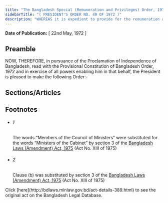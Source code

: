 ```yaml
---
title: "The Bangladesh Special (Remuneration and Privileges) Order, 1972 (President's Order)"
sidebarTitle: "( PRESIDENT'S ORDER NO. 49 OF 1972 )"
description: "WHEREAS it is expedient to provide for the remuneration and privileges of the President, Prime Minister, 1[Members of the Council of Ministers], Ministers of State and Deputy Ministers of the Government of the People’s Republic of Bangladesh and holders of certain scheduled offices;"
---
```


**Date of Publication:** [ 22nd May, 1972 ]

## Preamble

NOW, THEREFORE, in pursuance of the Proclamation of Independence of Bangladesh, read with the Provisional Constitution of Bangladesh Order, 1972 and in exercise of all powers enabling him in that behalf, the President is pleased to make the following Order:-

## Sections/Articles

## Footnotes

- ###### 1

  The words “Members of the Council of Ministers” were substituted for the words “Ministers of the Cabinet” by section 3 of the [Bangladesh Laws (Amendment) Act, 1975](/laws/act-490 "Bangladesh Laws (Amendment) Act, 1975") (Act No. XIII of 1975)

- ###### 2

  Clause (b) was substituted by section 3 of the [Bangladesh Laws (Amendment) Act, 1975](/laws/act-490 "Bangladesh Laws (Amendment) Act, 1975") (Act No. XIII of 1975)

<Note>
  Click [here](http://bdlaws.minlaw.gov.bd/act-details-389.html) to see the original act on the Bangladesh Legal Database.
</Note>

